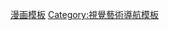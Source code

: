 {{template category
| topic = 漫畫
| type = 導航
}}

[[Category:漫画模板|]]
[[Category:視覺藝術導航模板|Category:視覺藝術導航模板]]
